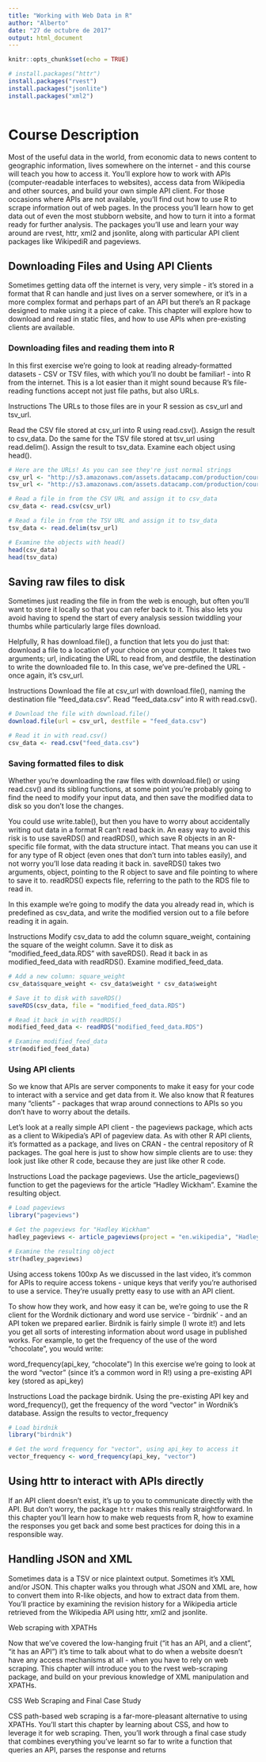 ```yaml
---
title: "Working with Web Data in R"
author: "Alberto"
date: "27 de octubre de 2017"
output: html_document
---
```


```r
knitr::opts_chunk$set(echo = TRUE)
```



```r
# install.packages("httr")
install.packages("rvest")
install.packages("jsonlite")
install.packages("xml2")



```


# Course Description

Most of the useful data in the world, from economic data to news content to geographic information, lives somewhere on the internet - and this course will teach you how to access it. You'll explore how to work with APIs (computer-readable interfaces to websites), access data from Wikipedia and other sources, and build your own simple API client. For those occasions where APIs are not available, you'll find out how to use R to scrape information out of web pages. In the process you'll learn how to get data out of even the most stubborn website, and how to turn it into a format ready for further analysis. The packages you'll use and learn your way around are rvest, httr, xml2 and jsonlite, along with particular API client packages like WikipediR and pageviews.

## Downloading Files and Using API Clients

Sometimes getting data off the internet is very, very simple - it's stored in a format that R can handle and just lives on a server somewhere, or it's in a more complex format and perhaps part of an API but there's an R package designed to make using it a piece of cake. This chapter will explore how to download and read in static files, and how to use APIs when pre-existing clients are available.



### Downloading files and reading them into R

In this first exercise we're going to look at reading already-formatted datasets - CSV or TSV files, with which you'll no doubt be familiar! - into R from the internet. This is a lot easier than it might sound because R's file-reading functions accept not just file paths, but also URLs.

Instructions
The URLs to those files are in your R session as csv_url and tsv_url.

Read the CSV file stored at csv_url into R using read.csv(). Assign the result to csv_data.
Do the same for the TSV file stored at tsv_url using read.delim(). Assign the result to tsv_data.
Examine each object using head().

```r

# Here are the URLs! As you can see they're just normal strings
csv_url <- "http://s3.amazonaws.com/assets.datacamp.com/production/course_1561/datasets/chickwts.csv"
tsv_url <- "http://s3.amazonaws.com/assets.datacamp.com/production/course_3026/datasets/tsv_data.tsv"

# Read a file in from the CSV URL and assign it to csv_data
csv_data <- read.csv(csv_url)

# Read a file in from the TSV URL and assign it to tsv_data
tsv_data <- read.delim(tsv_url)

# Examine the objects with head()
head(csv_data)
head(tsv_data)

```

## Saving raw files to disk

Sometimes just reading the file in from the web is enough, but often you'll want to store it locally so that you can refer back to it. This also lets you avoid having to spend the start of every analysis session twiddling your thumbs while particularly large files download.

Helpfully, R has download.file(), a function that lets you do just that: download a file to a location of your choice on your computer. It takes two arguments; url, indicating the URL to read from, and destfile, the destination to write the downloaded file to. In this case, we've pre-defined the URL - once again, it's csv_url.

Instructions
Download the file at csv_url with download.file(), naming the destination file "feed_data.csv".
Read "feed_data.csv" into R with read.csv().

```r
# Download the file with download.file()
download.file(url = csv_url, destfile = "feed_data.csv")

# Read it in with read.csv()
csv_data <- read.csv("feed_data.csv")
```


### Saving formatted files to disk

Whether you're downloading the raw files with download.file() or using read.csv() and its sibling functions, at some point you're probably going to find the need to modify your input data, and then save the modified data to disk so you don't lose the changes.

You could use write.table(), but then you have to worry about accidentally writing out data in a format R can't read back in. An easy way to avoid this risk is to use saveRDS() and readRDS(), which save R objects in an R-specific file format, with the data structure intact. That means you can use it for any type of R object (even ones that don't turn into tables easily), and not worry you'll lose data reading it back in. saveRDS() takes two arguments, object, pointing to the R object to save and file pointing to where to save it to. readRDS() expects file, referring to the path to the RDS file to read in.

In this example we're going to modify the data you already read in, which is predefined as csv_data, and write the modified version out to a file before reading it in again.

Instructions
Modify csv_data to add the column square_weight, containing the square of the weight column.
Save it to disk as "modified_feed_data.RDS" with saveRDS().
Read it back in as modified_feed_data with readRDS().
Examine modified_feed_data.

```r
# Add a new column: square_weight
csv_data$square_weight <- csv_data$weight * csv_data$weight

# Save it to disk with saveRDS()
saveRDS(csv_data, file = "modified_feed_data.RDS")

# Read it back in with readRDS()
modified_feed_data <- readRDS("modified_feed_data.RDS")

# Examine modified_feed_data
str(modified_feed_data)
```



### Using API clients

So we know that APIs are server components to make it easy for your code to interact with a service and get data from it. We also know that R features many "clients" - packages that wrap around connections to APIs so you don't have to worry about the details.

Let's look at a really simple API client - the pageviews package, which acts as a client to Wikipedia's API of pageview data. As with other R API clients, it's formatted as a package, and lives on CRAN - the central repository of R packages. The goal here is just to show how simple clients are to use: they look just like other R code, because they are just like other R code.

Instructions
Load the package pageviews.
Use the article_pageviews() function to get the pageviews for the article "Hadley Wickham".
Examine the resulting object.


```r
# Load pageviews
library("pageviews")

# Get the pageviews for "Hadley Wickham"
hadley_pageviews <- article_pageviews(project = "en.wikipedia", "Hadley Wickham")

# Examine the resulting object
str(hadley_pageviews)
```


Using access tokens
100xp
As we discussed in the last video, it's common for APIs to require access tokens - unique keys that verify you're authorised to use a service. They're usually pretty easy to use with an API client.

To show how they work, and how easy it can be, we're going to use the R client for the Wordnik dictionary and word use service - 'birdnik' - and an API token we prepared earlier. Birdnik is fairly simple (I wrote it!) and lets you get all sorts of interesting information about word usage in published works. For example, to get the frequency of the use of the word "chocolate", you would write:

word_frequency(api_key, "chocolate")
In this exercise we're going to look at the word "vector" (since it's a common word in R!) using a pre-existing API key (stored as api_key)

Instructions
Load the package birdnik.
Using the pre-existing API key and word_frequency(), get the frequency of the word "vector" in Wordnik's database. Assign the results to vector_frequency

```r

# Load birdnik
library("birdnik")

# Get the word frequency for "vector", using api_key to access it
vector_frequency <- word_frequency(api_key, "vector")

```













## Using httr to interact with APIs directly

If an API client doesn't exist, it's up to you to communicate directly with the API. But don't worry, the package `httr` makes this really straightforward. In this chapter you'll learn how to make web requests from R, how to examine the responses you get back and some best practices for doing this in a responsible way.

## Handling JSON and XML

Sometimes data is a TSV or nice plaintext output. Sometimes it's XML and/or JSON. This chapter walks you through what JSON and XML are, how to convert them into R-like objects, and how to extract data from them. You'll practice by examining the revision history for a Wikipedia article retrieved from the Wikipedia API using httr, xml2 and jsonlite.

Web scraping with XPATHs

Now that we've covered the low-hanging fruit ("it has an API, and a client", "it has an API") it's time to talk about what to do when a website doesn't have any access mechanisms at all - when you have to rely on web scraping. This chapter will introduce you to the rvest web-scraping package, and build on your previous knowledge of XML manipulation and XPATHs.

CSS Web Scraping and Final Case Study

CSS path-based web scraping is a far-more-pleasant alternative to using XPATHs. You'll start this chapter by learning about CSS, and how to leverage it for web scraping. Then, you'll work through a final case study that combines everything you've learnt so far to write a function that queries an API, parses the response and returns 
